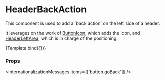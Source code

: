 
<Meta title="Components/Header/HeaderBackAction" component={HeaderBackAction} />

# HeaderBackAction

This component is used to add a `back action' on the left side of a header.

It leverages on the work of [ButtonIcon](/docs/components-button-buttonicon--docs), which adds the icon, and [HeaderLeftArea](/docs/components-header-headerleftarea--docs), which is in charge of the positioning.


<Canvas>
  <Story
    name="Default"
    args={{ icon: 'Default' }}
    argTypes={{
      icon: {
        options: ['Default', 'Close'],
        mapping: {
          Default: undefined,
          Close: IconClose,
        },
        control: { type: 'select' },
      },
      onClick: { control: false },
    }}
  >
    {Template.bind({})}
  </Story>
</Canvas>

### Props

<ArgsTable story="Default" />

<InternationalizationMessages items={['button.goBack']} />

